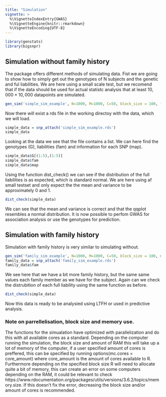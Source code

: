 ```yaml
---
title: "Simulation"
vignette: >
  %\VignetteIndexEntry{GWAS}
  %\VignetteEngine{knitr::rmarkdown}
  %\VignetteEncoding{UTF-8}
---
```


```r
library(genstats)
library(bigsnpr)
```


## Simulation without family history

The package offers different methods of simulating data. Fist we are going to show how to simply get out the genotypes of N subjects and the genetic and ful liabilities. We are here using a small scale test, but we recomend that if the data should be used for actual statistc analysis that at least $10,000\times10,000$ datapoints are simulated.

```r
gen_sim('simple_sim_example', N=1000, M=1000, C=50, block_size = 100, fam=FALSE)
```

Now there will exist a rds file in the working directoy with the data, which we will load.
```r
simple_data = snp_attach('simple_sim_example.rds')
simple_data
```

Looking at the data we see that the file contains a list. We can here find the genotypes (G), liabilities (fam) and information for each SNP (map).
```r
simple_data$G[(1:5),(1:5)]
simple_data$fam
simple_data$map
```

Using the function dist_check() we can see if the distribution of the full liabilities is as expected, which is standard normal. We are here using af small testset and only expect the the mean and variance to be approximately 0 and 1.
```r
dist_check(simple_data)
```

We can see that the mean and variance is correct and that the qqplot resembles a normal distribution. 
It is now possible to perfom GWAS for association analysis or use the genotypes for prediction.


## Simulation with family history

Simulation with family history is very similar to simulating without.

```r
gen_sim('family_sim_example', N=1000, M=1000, C=50, block_size = 100, n_sib=2)
family_data = snp_attach('family_sim_example.rds')
family_data$fam
```
We see here that we have a bit more family history, but the same same values each family member as we have for the subject. Again can we check the distrubition of each full liability using the same function as before.
```r
dist_check(simple_data)
```
Now this data is ready to be analysied using LTFH or used in predictive analysis.

### Note on parrellelisation, block size and memory use.
The functions for the simualation have optimized with parallelization and do this with all available cores as a standard. Depending on the computer running the simulation, the block size and amount of RAM this will take up a lot of memory of the computer, if a user specified amount of cores is preffered, this can be specified by running options(mc.cores = core_amount) where core_amount is the amount of cores available to R. Furthermore depending on the specified block size R will need to allocate quite a bit of memory, this can create an error on some computers depending on the RAM, it could be relevant to check https://www.rdocumentation.org/packages/utils/versions/3.6.2/topics/memory.size. If this doesn't fix the error, decreasing the block size and/or amount of cores is recommended.





